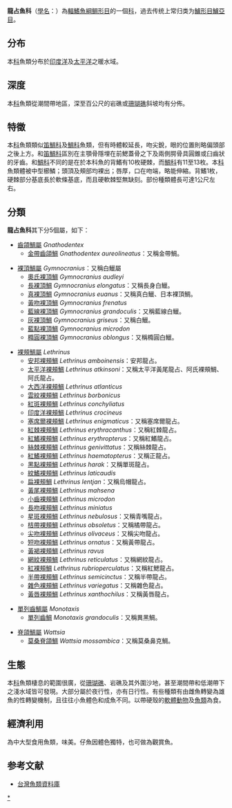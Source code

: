 {{AutoTaxobox
| image = Lemin u0.gif
| image_caption = [[尖吻裸頰鯛|尖吻裸頰鯛]] ''Lethrinus olivaceus''
| taxon = Lethrinidae
| authority=[[夏尔·吕西安·波拿巴|Bonaparte]], 1838
| subdivision =
*[[齒頜鯛屬|齒頜鯛屬]] ''Gnathodentex''
*[[白鱲屬|白鱲屬]] ''Gymnocranius''
*[[裸頰鯛屬|裸頰鯛屬]] ''Lethrinus''
*[[單列齒鯛屬|單列齒鯛屬]] ''Monotaxis''
*[[脊頜鯛屬|脊頜鯛屬]] ''Wattsia''
}}
'''龍占魚科'''（[[學名|學名]]：{{lang|la|Lethrinidae}}）為[[輻鰭魚綱|輻鰭魚綱]][[鲷形目|鲷形目]]的一個[[科|科]]，過去传统上常归类为[[鱸形目|鱸形目]][[鱸亞目|鱸亞目]]。

== 分布 ==
本[[科|科]]魚類分布於[[印度洋|印度洋]]及[[太平洋|太平洋]]之暖水域。

== 深度 ==
本[[科|科]]魚類從潮間帶地區，深至百公尺的岩礁或[[珊瑚礁|珊瑚礁]]斜坡均有分佈。

== 特徵 ==
本[[科|科]]魚類類似[[笛鯛科|笛鯛科]]及[[鯛科|鯛科]]魚類，但有時體較延長，吻尖銳，眼的位置則略偏頭部之後上方。和[[笛鯛科|笛鯛科]]區別在主顎骨隱埋在前鰓蓋骨之下及兩側腭骨具圓錐或臼齒狀的牙齒。和[[鯛科|鯛科]]不同的是在於本科魚的背鰭有10枚硬棘，而[[鯛科|鯛科]]有11至13枚。本[[科|科]]魚類體被中型櫛鱗；頭頂及頰部均裸出；唇厚，口在吻端，略能伸縮。背鰭1枚，硬棘部分基底長於軟條基底，而且硬軟棘堅無缺刻。部份種類體長可達1公尺左右。

== 分類 ==
'''龍占魚科'''其下分5個屬，如下：
*[[齒頜鯛屬|齒頜鯛屬]] ''Gnathodentex''
** [[金帶齒頜鯛|金帶齒頜鯛]] ''Gnathodentex aureolineatus''：又稱金帶鯛。

*[[裸頂鯛屬|裸頂鯛屬]] ''Gymnocranius''：又稱白鱲屬 {{colbegin|3}}
** [[奧氏裸頂鯛|奧氏裸頂鯛]] ''Gymnocranius audleyi''
** [[長裸頂鯛|長裸頂鯛]] ''Gymnocranius elongatus''：又稱長身白鱲。
** [[真裸頂鯛|真裸頂鯛]] ''Gymnocranius euanus''：又稱真白鱲、日本裸頂鯛。
** [[黃吻裸頂鯛|黃吻裸頂鯛]] ''Gymnocranius frenatus''
** [[藍線裸頂鯛|藍線裸頂鯛]] ''Gymnocranius grandoculis''：又稱藍線白鱲。
** [[灰裸頂鯛|灰裸頂鯛]] ''Gymnocranius griseus''：又稱白鱲。
** [[藍點裸頂鯛|藍點裸頂鯛]] ''Gymnocranius microdon''
**[[橢圓裸頂鯛|橢圓裸頂鯛]] ''Gymnocranius oblongus''：又稱橢圓白鱲。 {{colend}}

*[[裸頰鯛屬|裸頰鯛屬]] ''Lethrinus'' {{colbegin|3}}
** [[安邦裸頰鯛|安邦裸頰鯛]] ''Lethrinus amboinensis''：安邦龍占。
** [[太平洋裸頰鯛|太平洋裸頰鯛]] ''Lethrinus atkinsoni''：又稱太平洋黃尾龍占、阿氏裸頰鯛、阿氏龍占。
** [[大西洋裸頰鯛|大西洋裸頰鯛]] ''Lethrinus atlanticus''
** [[雲紋裸頰鯛|雲紋裸頰鯛]] ''Lethrinus borbonicus''
** [[紅斑裸頰鯛|紅斑裸頰鯛]] ''Lethrinus conchyliatus''
** [[印度洋裸頰鯛|印度洋裸頰鯛]] ''Lethrinus crocineus''
** [[塞席爾裸頰鯛|塞席爾裸頰鯛]] ''Lethrinus enigmaticus''：又稱塞席爾龍占。
** [[紅棘裸頰鯛|紅棘裸頰鯛]] ''Lethrinus erythracanthus''：又稱紅棘龍占。
** [[紅鰭裸頰鯛|紅鰭裸頰鯛]] ''Lethrinus erythropterus''：又稱紅鰭龍占。
** [[絲棘裸頰鯛|絲棘裸頰鯛]] ''Lethrinus genivittatus''：又稱絲棘龍占。
** [[紅鰭裸頰鯛|紅鰭裸頰鯛]] ''Lethrinus haematopterus''：又稱正龍占。
** [[黑點裸頰鯛|黑點裸頰鯛]] ''Lethrinus harak''：又稱單斑龍占。
** [[紋鰭裸頰鯛|紋鰭裸頰鯛]] ''Lethrinus laticaudis''
** [[扁裸頰鯛|扁裸頰鯛]] ''Lethrinus lentjan''：又稱烏帽龍占。
** [[黃尾裸頰鯛|黃尾裸頰鯛]] ''Lethrinus mahsena''
** [[小齒裸頰鯛|小齒裸頰鯛]] ''Lethrinus microdon''
**[[長吻裸頰鯛|長吻裸頰鯛]] ''Lethrinus miniatus''
** [[星斑裸頰鯛|星斑裸頰鯛]] ''Lethrinus nebulosus''：又稱青嘴龍占。
** [[桔帶裸頰鯛|桔帶裸頰鯛]] ''Lethrinus obsoletus''：又稱橘帶龍占。
** [[尖吻裸頰鯛|尖吻裸頰鯛]] ''Lethrinus olivaceus''：又稱尖吻龍占。
** [[短吻裸頰鯛|短吻裸頰鯛]] ''Lethrinus ornatus''：又稱黃帶龍占。
**[[黃褐裸頰鯛|黃褐裸頰鯛]] ''Lethrinus ravus''
** [[網紋裸頰鯛|網紋裸頰鯛]] ''Lethrinus reticulatus''：又稱網紋龍占。
** [[紅裸頰鯛|紅裸頰鯛]] ''Lethrinus rubrioperculatus''：又稱紅鰓龍占。
** [[半帶裸頰鯛|半帶裸頰鯛]] ''Lethrinus semicinctus''：又稱半帶龍占。
** [[雜色裸頰鯛|雜色裸頰鯛]] ''Lethrinus variegatus''：又稱雜色龍占。
** [[黃唇裸頰鯛|黃唇裸頰鯛]] ''Lethrinus xanthochilus''：又稱黃唇龍占。 {{colend}}

*[[單列齒鯛屬|單列齒鯛屬]] ''Monotaxis''
** [[單列齒鯛|單列齒鯛]] ''Monotaxis grandoculis''：又稱異黑鯛。

*[[脊頜鯛屬|脊頜鯛屬]] ''Wattsia''
** [[莫桑脊頜鯛|莫桑脊頜鯛]] ''Wattsia mossambica''：又稱莫桑鼻克鯛。

== 生態 ==
本[[科|科]]魚類棲息的範圍很廣，從[[珊瑚礁|珊瑚礁]]、岩礁及其外圍沙地，甚至潮間帶和低潮帶下之淺水域皆可發現。大部分屬於夜行性，亦有日行性。有些種類有由雌魚轉變為雄魚的性轉變機制，且往往小魚體色和成魚不同。以帶硬殼的[[軟體動物|軟體動物]]及[[魚類|魚類]]為食。

== 經濟利用 ==
為中大型食用魚類，味美。仔魚因體色獨特，也可做為觀賞魚。

== 参考文献 ==
*[http://fishdb.sinica.edu.tw/ 台灣魚類資料庫]
{{Taxonbar|from=Q31402}}

[[Category:龍占魚科|*]]